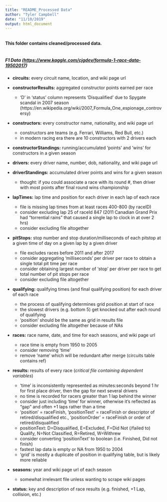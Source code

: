 ```yaml
---
title: "README_Processed Data"
author: "Tyler Campbell"
date: "11/10/2019"
output: html_document
---
```


\
**This folder contains cleaned/processed data.**
\
\

##### F1 Data (<https://www.kaggle.com/cjgdev/formula-1-race-data-19502017>)
* **circuits:** every circuit name, location, and wiki page url

* **constructorResults:** aggregated constructor points earned per race
  + 'D' in 'status' column represents 'Disqualified' due to Spygate scandal in 2007 season (https://en.wikipedia.org/wiki/2007_Formula_One_espionage_controversy)
  
* **constructors:** every constructor name, nationality, and wiki page url
  + constructors are teams (e.g. Ferrari, Williams, Red Bull, etc.)
  + in modern racing era there are 10 constructors with 2 drivers each

* **constructorStandings:** running/accumulated 'points' and 'wins' for constructors in a given season

* **drivers:** every driver name, number, dob, nationality, and wiki page url

* **driverStandings:** accumulated driver points and wins for a given season
  + thought: if you could associate a race with its round #, then driver with most points after final round wins championship

* **lapTimes:** lap time and position for each driver in each lap of each race
  + file is missing lap times from at least races 400-800 (by raceID)
  + consider excluding lap 25 of raceId 847 (2011 Canadian Grand Prix had "torrential rains" that caused a single lap to clock in at over 2 hrs)
  + consider excluding file altogether

* **pitStops:** stop number and stop duration/milliseconds of each pitstop at a given time of day on a given lap by a given driver
  + file excludes races before 2011 and after 2017
  + consider aggregating 'milliseconds' per driver per race to obtain a single total pit time per race
  + consider obtaining largest number of 'stop' per driver per race to get total number of pit stops per race
  + consider excluding file altogether

* **qualifying:** qualifying times (and final qualifying position) for each driver of each race
  + the process of qualifying determines grid position at start of race
  + the slowest drivers (e.g. bottom 5) get knocked out after each round of qualifying
  + 'position' should be the same as grid in results file
  + consider excluding file altogether because of NAs

* **races:** race name, date, and time for each seasons, and wiki page url
  + race time is empty from 1950 to 2005
  + consider removing 'time'
  + remove 'name' which will be redundant after merge (circuits table contains ref)

* **results:** results of every race (*critical file containing dependent variables*)
  + 'time' is inconsistently represented as minutes:seconds beyond 1 hr for first place driver, then the gap for next several drivers
  + no time is recorded for racers greater than 1 lap behind the winner
  + consider just including 'time' for winner, otherwise it's reflected as "gap" and often +1 laps rather than a time
  + 'position' = raceFinish, 'positionText' = raceFinish or descriptor of retired/disqualified etc., 'positionOrder' = raceFinish or order of retired/disqualified
  + positionText: D=Disqualified, E=Excluded, F=Did Not (/failed to) Qualify, N=Not Classified, R=Retired, W=Withrew
  + consider converting 'positionText' to boolean (i.e. Finished, Did not finish)
  + fastest lap data is empty or NA from 1950 to 2004
  + 'grid' is mostly a duplicate of position in qualifying table, but is likely more reliable

* **seasons:** year and wiki page url of each season
  + somewhat irrelevant file unless wanting to scrape wiki pages

* **status:** key and description of race results (e.g. finished, +1 Lap, collision, etc.)



